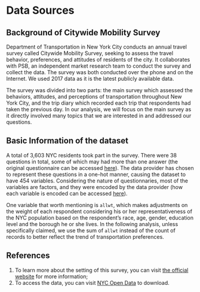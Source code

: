 # Data Sources


## Background of Citywide Mobility Survey

Department of Transportation in New York City conducts an annual travel survey called Citywide Mobility Survey, seeking to assess the travel behavior, preferences, and attitudes of residents of the city. It collaborates with PSB, an independent market research team to conduct the survey and collect the data. The survey was both conducted over the phone and on the Internet. We used 2017 data as it is the latest publicly available data. 

The survey was divided into two parts: the main survey which assessed the behaviors, attitudes, and perceptions of transportation throughout New York City, and the trip diary which recorded each trip that respondents had taken the previous day. In our analysis, we will focus on the main survey as it directly involved many topics that we are interested in and addressed our questions. 

## Basic Information of the dataset

A total of 3,603 NYC residents took part in the survey. There were 38 questions in total, some of which may had more than one answer (the original questionnaire can be accessed [here](https://data.cityofnewyork.us/api/views/dd6w-hnq9/files/7431f0a7-abd1-419b-a3b3-7a16580371d0?download=true&filename=Open_Data_Dictionary_Main_Survey.xlsx)). The data provider has chosen to represent these questions in a one-hot manner, causing the dataset to have 454 variables. Considering the nature of questionnaries, most of the variables are factors, and they were encoded by the data provider (how each variable is encoded can be accessed [here](https://data.cityofnewyork.us/api/views/dd6w-hnq9/files/7431f0a7-abd1-419b-a3b3-7a16580371d0?download=true&filename=Open_Data_Dictionary_Main_Survey.xlsx)). 

One variable that worth mentioning is `allwt`, which makes adjustments on the weight of each respondent considering his or her representativeness of the NYC population based on the respondent's race, age, gender, education level and the borough he or she lives. In the following analysis, unless specifically claimed, we use the sum of `allwt` instead of the count of records to better reflect the trend of transportation preferences. 

## References
1. To learn more about the setting of this survey, you can visit [the official website](https://www1.nyc.gov/html/dot/html/about/citywide-mobility-survey.shtml) for more information; 
2. To access the data, you can visit [NYC Open Data](https://data.cityofnewyork.us/Transportation/Citywide-Mobility-Survey-Main-Survey/dd6w-hnq9) to download. 